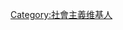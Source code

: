 {{Userbox
  |border-c=black
  |border-s=1
  |id=[[File:Red flag waving.svg|40px]]
  |id-c=White
  |id-fc=cyan
  |id-s=10
  |info=這個用戶是'''[[社會主義]]'''者。
  |info-c=	#FF0000
  |info-fc=
  |info-s=9
}}[[Category:社會主義维基人]]